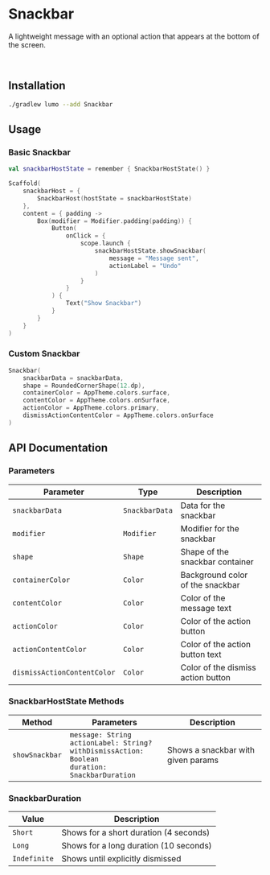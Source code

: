 
# Snackbar

A lightweight message with an optional action that appears at the bottom of the screen.

<SourceCodeTag componentName="snackbar" />

<ComponentVideo componentName="snackbar" />

<br />

## Installation

```bash copy
./gradlew lumo --add Snackbar
```

## Usage

### Basic Snackbar

```kotlin copy
val snackbarHostState = remember { SnackbarHostState() }

Scaffold(
    snackbarHost = {
        SnackbarHost(hostState = snackbarHostState)
    },
    content = { padding ->
        Box(modifier = Modifier.padding(padding)) {
            Button(
                onClick = {
                    scope.launch {
                        snackbarHostState.showSnackbar(
                            message = "Message sent",
                            actionLabel = "Undo"
                        )
                    }
                }
            ) {
                Text("Show Snackbar")
            }
        }
    }
)

```

### Custom Snackbar

```kotlin copy
Snackbar(
    snackbarData = snackbarData,
    shape = RoundedCornerShape(12.dp),
    containerColor = AppTheme.colors.surface,
    contentColor = AppTheme.colors.onSurface,
    actionColor = AppTheme.colors.primary,
    dismissActionContentColor = AppTheme.colors.onSurface
)
```

## API Documentation

### Parameters

| Parameter                   | Type           | Description                        |
| --------------------------- | -------------- | ---------------------------------- |
| `snackbarData`              | `SnackbarData` | Data for the snackbar              |
| `modifier`                  | `Modifier`     | Modifier for the snackbar          |
| `shape`                     | `Shape`        | Shape of the snackbar container    |
| `containerColor`            | `Color`        | Background color of the snackbar   |
| `contentColor`              | `Color`        | Color of the message text          |
| `actionColor`               | `Color`        | Color of the action button         |
| `actionContentColor`        | `Color`        | Color of the action button text    |
| `dismissActionContentColor` | `Color`        | Color of the dismiss action button |

### SnackbarHostState Methods

| Method         | Parameters                                                                                                     | Description                        |
| -------------- | -------------------------------------------------------------------------------------------------------------- | ---------------------------------- |
| `showSnackbar` | `message: String`<br/>`actionLabel: String?`<br/>`withDismissAction: Boolean`<br/>`duration: SnackbarDuration` | Shows a snackbar with given params |

### SnackbarDuration

| Value        | Description                            |
| ------------ | -------------------------------------- |
| `Short`      | Shows for a short duration (4 seconds) |
| `Long`       | Shows for a long duration (10 seconds) |
| `Indefinite` | Shows until explicitly dismissed       |
